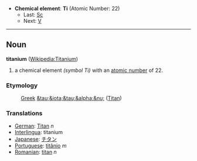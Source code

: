 *'''Chemical element''': '''Ti''' (Atomic Number: 22)
**Last: [[Scandium|Sc]]
**Next: [[Vanadium|V]]
----
== Noun ==
'''titanium''' ([[en:Titanium|Wikipedia:Titanium]])

# a chemical element ''(symbol Ti)'' with an [[atomic number]] of 22.

===Etymology===
:[[Greek]] [[&tau;&iota;&tau;&alpha;&nu;]] ([[Titan]])

===Translations===
*[[German]]: [[Titan]] ''n''
*[[Interlingua]]: titanium
*[[Japanese]]: [[チタン]]
*[[Portuguese]]: [[titânio]] ''m''
*[[Romanian]]: [[titan]] ''n''